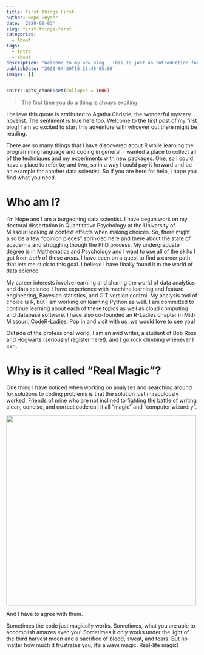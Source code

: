 ```yaml
---
title: First Things First
author: Hope Snyder
date: '2020-08-03'
slug: first-things-first
categories:
  - About
tags:
  - intro
  - about
description: 'Welcome to my new blog.  This is just an introduction for you and for me.'
publishDate: '2020-04-30T15:23:40-05:00'
images: []
---
```


```r
knitr::opts_chunk$set(collapse = TRUE)
```

> The first time you do a thing is always exciting.

I believe this quote is attributed to Agatha Christie, the wonderful mystery novelist. The sentiment is true here too.  Welcome to the first post of my first blog!  I am so excited to start this adventure with whoever out there might be reading.

There are so many things that I have discovered about R while learning the programming language and coding in general.  I wanted a place to collect all of the techniques and my experiments with new packages.  One, so I could have a place to refer to; and two, so in a way I could pay it forward and be an example for another data scientist.  So if you are here for help, I hope you find what you need.

# Who am I?

I'm Hope and I am a burgeoning data scientist.  I have begun work on my doctoral dissertation in Quantitative Psychology at the University of Missouri looking at context effects when making choices. So, there might also be a few "opinion pieces" sprinkled here and there about the state of academia and struggling though the PhD process.  My undergraduate degree is in Mathematics and Psychology and I want to use all of the skills I got from *both* of these areas.  I have been on a quest to find a career path that lets me stick to this goal.  I believe I have finally found it in the world of data science.

My career interests involve learning and sharing the world of data analytics and data science.   I have experience with machine learning and feature engineering, Bayesian statistics, and GIT version control.  My analysis tool of choice is R, but I am working on learning Python as well.  I am committed to continue learning about each of these topics as well as cloud computing and database software.  I have also co-founded an R-Ladies chapter in Mid-Missouri, [CodeR-Ladies](https://code-rladies.github.io/). Pop in and visit with us, we would love to see you!

Outside of the professional world, I am an avid writer, a student of Bob Ross and Hogwarts (seriously! register [here](http://www.hogwartsishere.com/courses/)!), and I go rock climbing whenever I can.

# Why is it called "Real Magic"?

One thing I have noticed when working on analyses and searching around for solutions to coding problems is that the solution just miraculously worked.  Friends of mine who are not inclined to fighting the battle of writing clean, concise, and correct code call it all "magic" and "computer wizardry".  

<img src="/image/hocus_pocus.jpg" width=500 class="center"/>

And I have to agree with them.  

Sometimes the code just magically works.  Sometimes, what you are able to accomplish amazes even you!  Sometimes it only works under the light of the third harvest moon and a sacrifice of blood, sweat, and tears.  But no matter how much it frustrates you, it's always magic.  Real-life magic!
